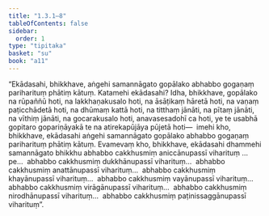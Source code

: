 ```yaml
---
title: "1.3.1–8"
tableOfContents: false
sidebar:
  order: 1
type: "tipitaka"
basket: "su"
book: "a11"
---
```



<DynamicBreadcrumb />

<Division number="22–29" book="a11" bookNo="17">

<Paragraph number="212" book="a11">
“Ekādasahi, bhikkhave, aṅgehi samannāgato gopālako abhabbo gogaṇaṃ pariharituṃ phātiṃ kātuṃ. Katamehi ekādasahi? Idha, bhikkhave, gopālako na rūpaññū hoti, na lakkhaṇakusalo hoti, na āsāṭikaṃ hāretā hoti, na vaṇaṃ paṭicchādetā hoti, na dhūmaṃ kattā hoti, na titthaṃ jānāti, na pītaṃ jānāti, na vīthiṃ jānāti, na gocarakusalo hoti, anavasesadohī ca hoti, ye te usabhā gopitaro gopariṇāyakā te na atirekapūjāya pūjetā hoti—  imehi kho, bhikkhave, ekādasahi aṅgehi samannāgato gopālako abhabbo gogaṇaṃ pariharituṃ phātiṃ kātuṃ.
</Paragraph>

<Paragraph number="213" book="a11">
Evamevaṃ kho, bhikkhave, ekādasahi dhammehi samannāgato bhikkhu abhabbo cakkhusmiṃ aniccānupassī viharituṃ …pe…  abhabbo cakkhusmiṃ dukkhānupassī viharituṃ…  abhabbo cakkhusmiṃ anattānupassī viharituṃ…  abhabbo cakkhusmiṃ khayānupassī viharituṃ…  abhabbo cakkhusmiṃ vayānupassī viharituṃ…  abhabbo cakkhusmiṃ virāgānupassī viharituṃ…  abhabbo cakkhusmiṃ nirodhānupassī viharituṃ…  abhabbo cakkhusmiṃ paṭinissaggānupassī viharituṃ”.
</Paragraph>
</Division>